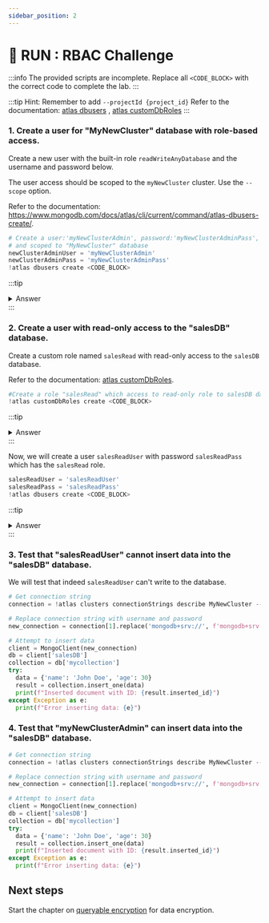 ```yaml
---
sidebar_position: 2
---
```


# 👐 RUN : RBAC Challenge

:::info
The provided scripts are incomplete. Replace all `<CODE_BLOCK>` with the correct code to complete the lab.
:::

:::tip
 Hint: Remember to add `--projectId {project_id}`
 Refer to the documentation: [atlas dbusers](https://www.mongodb.com/docs/atlas/cli/current/command/atlas-dbusers-create/) , [atlas customDbRoles](https://www.mongodb.com/docs/atlas/cli/current/command/atlas-customDbRoles-create/)
:::
### 1. Create a user for "MyNewCluster" database with role-based access.

Create a new user with the built-in role `readWriteAnyDatabase` and the username and password below.

The user access should be scoped to the `myNewCluster` cluster. Use the `--scope` option.

Refer to the documentation: https://www.mongodb.com/docs/atlas/cli/current/command/atlas-dbusers-create/.

```python
# Create a user:'myNewClusterAdmin', password:'myNewClusterAdminPass', role: 'readWriteAnyDatabase'
# and scoped to "MyNewCluster" database
newClusterAdminUser = 'myNewClusterAdmin'
newClusterAdminPass = 'myNewClusterAdminPass'
!atlas dbusers create <CODE_BLOCK>
```

:::tip
<details>
    <summary> Answer </summary>
    ```python
    # Create a user:'myNewClusterAdmin', password:'myNewClusterAdminPass', role: 'readWriteAnyDatabase'
    # and scoped to "MyNewCluster" database
    newClusterAdminUser = 'myNewClusterAdmin'
    newClusterAdminPass = 'myNewClusterAdminPass'
    !atlas dbusers create --username {newClusterAdminUser} --password {newClusterAdminPass} --role readWriteAnyDatabase --scope 'MyNewCluster' --projectId {project_id} 
```
</details>
:::

### 2. Create a user with read-only access to the "salesDB" database.

Create a custom role named `salesRead` with read-only access to the `salesDB` database.

Refer to the documentation: [atlas customDbRoles](https://www.mongodb.com/docs/atlas/cli/current/command/atlas-customDbRoles-create).

```python
#Create a role "salesRead" which access to read-only role to salesDB database
!atlas customDbRoles create <CODE_BLOCK>
```

:::tip
<details>
    <summary> Answer </summary>
    ```python
    #Create a role "salesRead" which access to read-only role to salesDB database
    !atlas customDbRoles create salesRead --inheritedRole read@salesDB --projectId {project_id}
    ```
</details>
:::


Now, we will create a user `salesReadUser` with password `salesReadPass` which has the `salesRead` role.


```python
salesReadUser = 'salesReadUser'
salesReadPass = 'salesReadPass'
!atlas dbusers create <CODE_BLOCK>
```

:::tip
<details>
    <summary> Answer </summary>
    ```python
    #Create a user "salesReadUser" with password "salesReadPass" which has the "salesRead" role
    salesReadUser = 'salesReadUser'
    salesReadPass = 'salesReadPass'
    !atlas dbusers create --username salesReadUser --password salesReadPass --role salesRead --projectId {project_id}
    ```
</details>
:::

### 3. Test that "salesReadUser" cannot insert data into the "salesDB" database.

We will test that indeed `salesReadUser` can't write to the database.

```python
# Get connection string
connection = !atlas clusters connectionStrings describe MyNewCluster --projectId {project_id}

# Replace connection string with username and password
new_connection = connection[1].replace('mongodb+srv://', f'mongodb+srv://{salesReadUser}:{salesReadPass}@')

# Attempt to insert data
client = MongoClient(new_connection)
db = client['salesDB']
collection = db['mycollection']
try:
  data = {'name': 'John Doe', 'age': 30}
  result = collection.insert_one(data)
  print(f"Inserted document with ID: {result.inserted_id}")
except Exception as e:
  print(f"Error inserting data: {e}")
```

### 4. Test that "myNewClusterAdmin" can insert data into the "salesDB" database.

```python
# Get connection string
connection = !atlas clusters connectionStrings describe MyNewCluster --projectId {project_id}

# Replace connection string with username and password
new_connection = connection[1].replace('mongodb+srv://', f'mongodb+srv://{newClusterAdminUser}:{newClusterAdminPass}@')

# Attempt to insert data
client = MongoClient(new_connection)
db = client['salesDB']
collection = db['mycollection']
try:
  data = {'name': 'John Doe', 'age': 30}
  result = collection.insert_one(data)
  print(f"Inserted document with ID: {result.inserted_id}")
except Exception as e:
  print(f"Error inserting data: {e}")
```

## Next steps

Start the chapter on [queryable encryption](./queryable-encryption) for data encryption.
